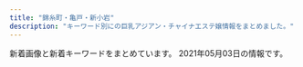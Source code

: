 ```yaml
---
title: "錦糸町・亀戸・新小岩"
description: "キーワード別にの巨乳アジアン・チャイナエステ嬢情報をまとめました。"
---
```


新着画像と新着キーワードをまとめています。
2021年05月03日の情報です。

<DmmAffiliateIns />
<KeywordTable
  shops={
    [
    {
        "img_links": [
            "http://www.sherry.relaxjp.info/files/001.jpg",
            "http://www.sherry.relaxjp.info/images/slider-img002.jpg",
            "http://www.sherry.relaxjp.info/images/s_news.png",
            "http://www.sherry.relaxjp.info/images/s_top_therapist.png",
            "http://www.sherry.relaxjp.info/images/s_message.png",
            "http://www.sherry.relaxjp.info/images/s_pickup.png",
            "http://www.sherry.relaxjp.info/files/005.jpg",
            "http://www.sherry.relaxjp.info/images/m2.jpg",
            "http://www.sherry.relaxjp.info/images/m3.jpg",
            "http://www.sherry.relaxjp.info/files/003.jpg",
            "http://www.sherry.relaxjp.info/files/002.jpg",
            "http://www.sherry.relaxjp.info/images/m4.jpg",
            "http://www.sherry.relaxjp.info/images/m1.jpg",
            "http://www.sherry.relaxjp.info/files/004.jpg",
            "http://www.sherry.relaxjp.info/images/slider-img001.jpg",
            "http://www.sherry.relaxjp.info/images/m6.jpg"
        ],
        "url": "http://www.sherry.relaxjp.info/",
        "name": "SHERRY",
        "keywords": {
            "87": 16,
            "C": 8,
            "D": 24,
            "G": 8,
            "86": 16,
            "88": 8
        },
        "station": "JR\u9326\u7cf8\u753a\u99c5\u5357\u53e3"
    },
    {
        "img_links": [
            "http://aria.tokyo-relaxtime.asia/img/cast/yaya-01.jpg",
            "http://aria.tokyo-relaxtime.asia/img/slick/st-1.jpg",
            "http://aria.tokyo-relaxtime.asia/img/slick/st-2.jpg",
            "http://aria.tokyo-relaxtime.asia/img/cast/miki-02.jpg",
            "http://aria.tokyo-relaxtime.asia/img/cast/yumi-01.jpg",
            "http://aria.tokyo-relaxtime.asia/img/cast/yaya-04.jpg",
            "http://aria.tokyo-relaxtime.asia/img/cast/coco-02.jpg",
            "http://aria.tokyo-relaxtime.asia/img/cast/nana-03.jpg",
            "http://aria.tokyo-relaxtime.asia/img/cast/coco-01.jpg",
            "http://aria.tokyo-relaxtime.asia/img/slick/st-4.jpg",
            "http://aria.tokyo-relaxtime.asia/img/cast/aki-03.jpg",
            "http://aria.tokyo-relaxtime.asia/img/cast/aki-04.jpg",
            "http://aria.tokyo-relaxtime.asia/img/cast/risa-01.jpg",
            "http://aria.tokyo-relaxtime.asia/img/cast/rina-02.jpg",
            "http://aria.tokyo-relaxtime.asia/img/cast/rina-04.jpg",
            "http://aria.tokyo-relaxtime.asia/img/cast/nana-04.jpg",
            "http://aria.tokyo-relaxtime.asia/img/cast/apple-01.jpg",
            "http://aria.tokyo-relaxtime.asia/img/cast/yumi-04.jpg",
            "http://aria.tokyo-relaxtime.asia/img/cast/yuri-04.jpg",
            "http://aria.tokyo-relaxtime.asia/img/cast/nana-02.jpg",
            "http://aria.tokyo-relaxtime.asia/img/cast/miki-03.jpg",
            "http://aria.tokyo-relaxtime.asia/img/cast/yaya-03.jpg",
            "http://aria.tokyo-relaxtime.asia/img/cast/yaya-02.jpg",
            "http://aria.tokyo-relaxtime.asia/img/cast/yuri-03.jpg",
            "http://aria.tokyo-relaxtime.asia/img/cast/nana-01.jpg",
            "http://aria.tokyo-relaxtime.asia/img/cast/risa-02.jpg",
            "http://aria.tokyo-relaxtime.asia/img/slick/st-3.jpg",
            "http://aria.tokyo-relaxtime.asia/img/cast/yuri-01.jpg",
            "http://aria.tokyo-relaxtime.asia/img/cast/yumi-03.jpg",
            "http://aria.tokyo-relaxtime.asia/img/cast/yumi-02.jpg",
            "http://aria.tokyo-relaxtime.asia/img/cast/miki-01.jpg",
            "http://aria.tokyo-relaxtime.asia/img/cast/aya-01.jpg",
            "http://aria.tokyo-relaxtime.asia/img/cast/aya-02.jpg",
            "http://aria.tokyo-relaxtime.asia/img/cast/aya-04.jpg",
            "http://aria.tokyo-relaxtime.asia/img/cast/miki-04.jpg",
            "http://aria.tokyo-relaxtime.asia/img/cast/risa-03.jpg",
            "http://aria.tokyo-relaxtime.asia/img/cast/coco-03.jpg",
            "http://aria.tokyo-relaxtime.asia/img/cast/aya-03.jpg",
            "http://aria.tokyo-relaxtime.asia/img/interior/lobby-1.jpg",
            "http://aria.tokyo-relaxtime.asia/img/cast/rina-03.jpg",
            "http://aria.tokyo-relaxtime.asia/img/slick/st-5.jpg",
            "http://aria.tokyo-relaxtime.asia/img/cast/apple-02.jpg",
            "http://aria.tokyo-relaxtime.asia/img/cast/aki-01.jpg",
            "http://aria.tokyo-relaxtime.asia/img/interior/corridor-1.jpg",
            "http://aria.tokyo-relaxtime.asia/img/cast/coco-04.jpg",
            "http://aria.tokyo-relaxtime.asia/img/cast/rina-01.jpg",
            "http://aria.tokyo-relaxtime.asia/img/cast/apple-03.jpg",
            "http://aria.tokyo-relaxtime.asia/img/cast/apple-04.jpg",
            "http://aria.tokyo-relaxtime.asia/img/cast/risa-04.jpg",
            "http://aria.tokyo-relaxtime.asia/img/cast/aki-02.jpg"
        ],
        "name": "Aria\uff5e\u30a2\u30ea\u30a2\uff5e",
        "url": "http://aria.tokyo-relaxtime.asia/",
        "keywords": {},
        "station": "JR\u5c0f\u5ca9\u99c5\u5317\u53e3"
    },
    {
        "station": "JR\u9326\u7cf8\u753a\u99c5\u5317\u53e3",
        "url": "http://kinshicho-es.xyz/",
        "keywords": {
            "C": 7
        },
        "img_links": [
            "http://kinshicho-es.xyz/images/top1.jpg",
            "http://kinshicho-es.xyz/images/g5.jpg",
            "http://kinshicho-es.xyz/images/r2.jpg",
            "http://kinshicho-es.xyz/images/g41.jpg",
            "http://kinshicho-es.xyz/images/g0.jpg",
            "http://kinshicho-es.xyz/images/r3.jpg",
            "http://kinshicho-es.xyz/images/g2.jpg",
            "http://kinshicho-es.xyz/images/top.jpg",
            "http://kinshicho-es.xyz/images/news-tit1.jpg",
            "http://kinshicho-es.xyz/images/left1_2_02.jpg",
            "http://kinshicho-es.xyz/images/kanban.jpg",
            "http://kinshicho-es.xyz/images/r1.jpg",
            "http://kinshicho-es.xyz/images/b2.jpg",
            "http://kinshicho-es.xyz/images/b1.jpg",
            "http://kinshicho-es.xyz/images/g3.jpg",
            "http://kinshicho-es.xyz/images/r4.jpg"
        ],
        "name": "\u30b9\u30c1\u30e5\u30ef\u306e\u30b9\u30de\u30a4\u30eb"
    },
    {
        "keywords": {},
        "name": "\u79cb",
        "url": "http://shizuku2009.com/",
        "station": "\u9752\u7825\u99c5A2\u51fa\u53e3",
        "img_links": [
            "http://shizuku2009.com/images/index_13.jpg",
            "http://shizuku2009.com/staff/1/1.jpg",
            "http://shizuku2009.com/images/index_02.jpg",
            "http://shizuku2009.com/images/index_04.jpg",
            "http://shizuku2009.com/images/staff_12.jpg",
            "http://shizuku2009.com/images/index_15.jpg",
            "http://shizuku2009.com/images/index_08.jpg",
            "http://shizuku2009.com/images/index_06.jpg",
            "http://shizuku2009.com/images/index_14.jpg",
            "http://shizuku2009.com/images/index_19.jpg",
            "http://shizuku2009.com/staff/5/1.jpg",
            "http://shizuku2009.com/images/service_13.jpg",
            "http://shizuku2009.com/images/index_20.jpg",
            "http://shizuku2009.com/staff/3/1.jpg",
            "http://shizuku2009.com/images/staff_15.jpg",
            "http://shizuku2009.com/images/index_05.jpg",
            "http://shizuku2009.com/images/index_09.jpg",
            "http://shizuku2009.com/staff/6/1.jpg",
            "http://shizuku2009.com/staff/2/1.jpg",
            "http://shizuku2009.com/images/index_10.jpg",
            "http://shizuku2009.com/images/index_07.jpg",
            "http://shizuku2009.com/staff/4/1.jpg",
            "http://shizuku2009.com/images/index_17.jpg"
        ]
    },
    {
        "station": "\u4eac\u6210\u7acb\u77f3\u99c5\u5317\u53e3",
        "keywords": {},
        "img_links": [
            "http://www.es-royal.click/images/sys1.png",
            "http://www.es-royal.click/images/b1.jpg",
            "http://www.es-royal.click/img/momo1.jpg",
            "http://www.es-royal.click/img/aya1.jpg",
            "http://www.es-royal.click/images/int2.png",
            "http://www.es-royal.click/images/6.jpg",
            "http://www.es-royal.click/images/main_footer.jpg",
            "http://www.es-royal.click/images/news.png",
            "http://www.es-royal.click/images/9.jpg",
            "http://www.es-royal.click/img/nana1.jpg",
            "http://www.es-royal.click/images/b2.jpg",
            "http://www.es-royal.click/images/head.jpg",
            "http://www.es-royal.click/img/momo2.jpg",
            "http://www.es-royal.click/images/5.jpg",
            "http://www.es-royal.click/images/8.jpg",
            "http://www.es-royal.click/images/1.jpg",
            "http://www.es-royal.click/images/b3.jpg",
            "http://www.es-royal.click/images/interior_t.jpg",
            "http://www.es-royal.click/images/mobile.jpg",
            "http://www.es-royal.click/images/staff_t.jpg",
            "http://www.es-royal.click/img/ego1.jpg",
            "http://www.es-royal.click/images/4.jpg",
            "http://www.es-royal.click/images/s1.png",
            "http://www.es-royal.click/img/miyuki1.jpg",
            "http://www.es-royal.click/images/main_top.jpg",
            "http://www.es-royal.click/images/ta.jpg",
            "http://www.es-royal.click/images/7.jpg",
            "http://www.es-royal.click/img/emi1.jpg",
            "http://www.es-royal.click/images/int1.png",
            "http://www.es-royal.click/img/mimi1.jpg"
        ],
        "name": "\u5e78\u305b",
        "url": "http://www.es-royal.click/"
    },
    {
        "station": "JR\u4e80\u6238\u99c5\u5317\u53e3",
        "img_links": [
            "http://cpienakada.com/upload/images/20210331_153515.png",
            "http://cpienakada.com/upload/202103/1617175265.jpg",
            "http://cpienakada.com/upload/202104/thumb/1617264609.jpg",
            "http://cpienakada.com/upload/images/20210402_094656.jpg",
            "http://cpienakada.com/upload/images/20210331_151639.jpg",
            "http://cpienakada.com/upload/202103/1617174691.jpg",
            "http://cpienakada.com/upload/202104/thumb_dis/1617264609.jpg",
            "http://cpienakada.com/upload/202103/1617175559.jpg",
            "http://cpienakada.com/upload/202104/thumb_dis/1617264919.jpg",
            "http://cpienakada.com/upload/202104/thumb/1617264919.jpg",
            "http://cpienakada.com/upload/202104/1617264919.jpg",
            "http://cpienakada.com/upload/202104/1617264788.jpg",
            "http://cpienakada.com/upload/images/20210331_153453.jpg",
            "http://cpienakada.com/upload/202104/thumb/1617264788.jpg",
            "http://cpienakada.com/upload/202104/thumb_dis/1617264407.jpg",
            "http://cpienakada.com/upload/202104/thumb_dis/1617264788.jpg",
            "http://cpienakada.com/upload/202104/thumb/1617264407.jpg",
            "http://cpienakada.com/upload/202103/1617174846.jpg",
            "http://cpienakada.com/upload/images/20210331_151305.jpg",
            "http://cpienakada.com/upload/202104/1617331988.jpg",
            "http://cpienakada.com/upload/202104/thumb_dis/1617331988.jpg",
            "http://cpienakada.com/upload/202104/thumb/1617331988.jpg",
            "http://cpienakada.com/upload/202104/1617264609.jpg",
            "http://cpienakada.com/upload/202104/1617264407.jpg"
        ],
        "name": "\u604b\u59eb",
        "url": "http://cpienakada.com/",
        "keywords": {
            "D": 4,
            "C": 1,
            "86": 1
        }
    },
    {
        "keywords": {
            "C": 6
        },
        "url": "http://www.kirara.este88.com/",
        "name": "\u304d\u3089\u3089",
        "img_links": [
            "http://www.kirara.este88.com/gals/sora1.jpg",
            "http://www.kirara.este88.com/gals/haru1.jpg",
            "http://www.kirara.este88.com/gals/miya1.jpg",
            "http://www.kirara.este88.com/images/sp-staff-list.png",
            "http://www.kirara.este88.com/images/info.png",
            "http://www.kirara.este88.com/gals/nana1.jpg",
            "http://www.kirara.este88.com/gals/yuyu1.jpg",
            "http://www.kirara.este88.com/images/m-tel.png",
            "http://www.kirara.este88.com/images/sp-line.png",
            "http://www.kirara.este88.com/images/m-foot.png"
        ],
        "station": "JR\u5c0f\u5ca9\u99c5\u5357\u53e3"
    },
    {
        "url": "http://www.o-miyabi.com/",
        "keywords": {
            "H": 2,
            "98": 2,
            "84": 2,
            "85": 4,
            "D": 4,
            "C": 12,
            "86": 2,
            "89": 6
        },
        "station": "JR\u65b0\u5c0f\u5ca9\u99c5\u5357\u53e3",
        "img_links": [
            "http://www.o-miyabi.com/images/upload/thumb/1a8371be7358f1df.jpg",
            "http://www.o-miyabi.com/images/index_06.jpg",
            "http://www.o-miyabi.com/images/rec.jpg",
            "http://www.o-miyabi.com/images/info_02.jpg",
            "http://www.o-miyabi.com/images/index_18.jpg",
            "http://www.o-miyabi.com/images/upload/thumb/e12bb065f2380463.jpg",
            "http://www.o-miyabi.com/s/image/nav_top.png",
            "http://www.o-miyabi.com/images/upload/thumb/04d21d82d11bc049.jpg",
            "http://www.o-miyabi.com/images/upload/thumb/301c9a35b11a384f.jpg",
            "http://www.o-miyabi.com/images/upload/thumb/51d074f8f9cdb905.jpg",
            "http://www.o-miyabi.com/s/image/nav_sys.png",
            "http://www.o-miyabi.com/s/images/service_07.png",
            "http://www.o-miyabi.com/images/upload/thumb/3074da3acdacd1a3.jpg",
            "http://www.o-miyabi.com/s/image/nav_cast.png",
            "http://www.o-miyabi.com/s/image/nav_manga.png",
            "http://www.o-miyabi.com/s/image/nav_topics.png",
            "http://www.o-miyabi.com/s/uploads/06.jpg",
            "http://www.o-miyabi.com/s/images/slider/next.png",
            "http://www.o-miyabi.com/images/rec_09.jpg",
            "http://www.o-miyabi.com/images/info_09.jpg",
            "http://www.o-miyabi.com/images/index_13.jpg",
            "http://www.o-miyabi.com/s/uploads/08.jpg",
            "http://www.o-miyabi.com/images/index_01.jpg",
            "http://www.o-miyabi.com/s/images/okubokomachi.jpg",
            "http://www.o-miyabi.com/s/images/tel.png",
            "http://www.o-miyabi.com/s/uploads/02.jpg",
            "http://www.o-miyabi.com/s/images/t1.jpg",
            "http://www.o-miyabi.com/s/uploads/04.jpg",
            "http://www.o-miyabi.com/s/images/slider/3.jpg",
            "http://www.o-miyabi.com/images/upload/thumb/6fceb6aef71115ac.jpg",
            "http://www.o-miyabi.com/images/index_09.jpg",
            "http://www.o-miyabi.com/s/images/pc.png",
            "http://www.o-miyabi.com/s/image/nav_hotel.png",
            "http://www.o-miyabi.com/images/index_02.jpg",
            "http://www.o-miyabi.com/images/info.jpg",
            "http://www.o-miyabi.com/images/upload/thumb/0981f77ac0a1e07f.jpg",
            "http://www.o-miyabi.com/images/index_04.jpg",
            "http://www.o-miyabi.com/images/index_05.jpg",
            "http://www.o-miyabi.com/s/images/iphone.png",
            "http://www.o-miyabi.com/images/upload/thumb/928147996b3538a2.jpg",
            "http://www.o-miyabi.com/images/staff_09.jpg",
            "http://www.o-miyabi.com/s/uploads/07.jpg",
            "http://www.o-miyabi.com/images/upload/thumb/6d7987cae648e809.jpg",
            "http://www.o-miyabi.com/images/index_10.jpg",
            "http://www.o-miyabi.com/images/index_19.jpg",
            "http://www.o-miyabi.com/images/upload/thumb/7713de024ddc43e7.jpg",
            "http://www.o-miyabi.com/images/movie_09.jpg",
            "http://www.o-miyabi.com/s/uploads/03.jpg",
            "http://www.o-miyabi.com/s/uploads/01.jpg",
            "http://www.o-miyabi.com/images/upload/thumb/57af63e7ff71466b.jpg",
            "http://www.o-miyabi.com/s/images/slider/prev.png",
            "http://www.o-miyabi.com/s/images/service_03.png",
            "http://www.o-miyabi.com/images/index_03.jpg",
            "http://www.o-miyabi.com/s/images/slider/1.jpg",
            "http://www.o-miyabi.com/s/images/slider/2.jpg",
            "http://www.o-miyabi.com/images/upload/thumb/db15ea2226867103.jpg",
            "http://www.o-miyabi.com/s/images/t2.jpg",
            "http://www.o-miyabi.com/girl/01.jpg",
            "http://www.o-miyabi.com/images/index_16.jpg",
            "http://www.o-miyabi.com/images/upload/thumb/ee1f5473198d928e.jpg",
            "http://www.o-miyabi.com/images/upload/thumb/72ffa1fb925d394b.jpg",
            "http://www.o-miyabi.com/images/upload/thumb/0dc07af1006255fa.jpg",
            "http://www.o-miyabi.com/s/images/service_01.png",
            "http://www.o-miyabi.com/s/images/t3.jpg",
            "http://www.o-miyabi.com/images/index_14.jpg",
            "http://www.o-miyabi.com/s/images/top_2.jpg",
            "http://www.o-miyabi.com/images/index_07.jpg"
        ],
        "name": "\u96c5\u82b3"
    },
    {
        "img_links": [
            "http://harunohana.jpest.net/uploads//sites/38/2021/02/c6.jpg",
            "http://harunohana.jpest.net/uploads//sites/38/2021/03/1.jpg",
            "http://harunohana.jpest.net/uploads//sites/38/2021/03/g3.jpg",
            "http://harunohana.jpest.net/uploads//sites/38/2021/02/info-tit.png",
            "http://harunohana.jpest.net/uploads//sites/38/2021/02/tel_info.png",
            "http://harunohana.jpest.net/uploads//sites/38/2021/02/ditiao-1.png",
            "http://harunohana.jpest.net/uploads//sites/38/2021/03/g5.jpg",
            "http://harunohana.jpest.net/uploads//sites/38/2021/02/news-tit.png",
            "http://harunohana.jpest.net/uploads//sites/38/2021/02/mobile.jpg",
            "http://harunohana.jpest.net/uploads//sites/38/2021/03/g2.jpg",
            "http://harunohana.jpest.net/uploads//sites/38/2021/04/g5.jpg",
            "http://harunohana.jpest.net/uploads//sites/38/elementor/thumbs/g5-p5qga8zeagwf7efovdavelljg7lsn1y4eanjgcq0uo.jpg",
            "http://harunohana.jpest.net/uploads//sites/38/elementor/thumbs/c1-p3a4bw5e1kwi5v056or06ljv5c0e005xwohq00tseg.jpg",
            "http://harunohana.jpest.net/uploads//sites/38/2021/02/tel_top.png",
            "http://harunohana.jpest.net/uploads//sites/38/2021/02/staff-tit.png",
            "http://harunohana.jpest.net/uploads//sites/38/2021/02/xian.jpg",
            "http://harunohana.jpest.net/uploads//sites/38/2021/02/pick-tit.png",
            "http://harunohana.jpest.net/uploads//sites/38/2021/02/top-3.png",
            "http://harunohana.jpest.net/uploads//sites/38/elementor/thumbs/c5-p3a4c3o3k96sqqp7ys00qjnjwezbpkzslpplu8in0o.jpg",
            "http://harunohana.jpest.net/uploads//sites/38/elementor/thumbs/c2-p3a4by12f8z2t2xevpk9bl2sc3r4fedekxsoykr020.jpg",
            "http://harunohana.jpest.net/uploads//sites/38/2021/02/tel_pickup.png",
            "http://harunohana.jpest.net/uploads//sites/38/elementor/thumbs/g4-p3mbec1gp2hjuwwbjw36y43rzgwycta8xnrv7ujz68.jpg",
            "http://harunohana.jpest.net/uploads//sites/38/2021/02/c1.jpg",
            "http://harunohana.jpest.net/uploads//sites/38/elementor/thumbs/g2-p3mbcgd30zwwmzmmj2u1yl6l7q6iyltkocswnxcbm8.jpg",
            "http://harunohana.jpest.net/uploads//sites/38/2021/02/c2.jpg",
            "http://harunohana.jpest.net/uploads//sites/38/elementor/thumbs/g3-p3mbdh0sfjb37s5dl0oi5txkdr5uasv3te8udptyvk.jpg",
            "http://harunohana.jpest.net/uploads//sites/38/elementor/thumbs/c3-p3a4c1sf6l483iry9r6rlk4mpn8la6sbxgemvolfd4.jpg",
            "http://harunohana.jpest.net/uploads//sites/38/2021/02/mobile-tit.png",
            "http://harunohana.jpest.net/uploads//sites/38/2021/02/tel_staff.png",
            "http://harunohana.jpest.net/uploads//sites/38/2021/03/g1.jpg",
            "http://harunohana.jpest.net/uploads//sites/38/2021/02/c3.jpg",
            "http://harunohana.jpest.net/uploads//sites/38/2021/02/c4.jpg",
            "http://harunohana.jpest.net/uploads//sites/38/2021/02/c5.jpg",
            "http://harunohana.jpest.net/uploads//sites/38/elementor/thumbs/g1-p3mbbo5xbyuayorl3qn8vsare61ijopmkh8c9mi4sw.jpg"
        ],
        "keywords": {
            "C": 12
        },
        "station": "JR\u9326\u7cf8\u753a\u5357\u53e3",
        "url": "http://harunohana.jpest.net/",
        "name": "\u6625\u306e\u82b1"
    },
    {
        "keywords": {},
        "name": "Forever \uff5e\u30d5\u30a9\u30fc\u30a8\u30d0\u30fc\uff5e",
        "station": "JR\u9326\u7cf8\u753a\u99c5",
        "img_links": [
            "http://kinshichoesute.xyz/staff/kaori/01.png",
            "http://kinshichoesute.xyz/img/nav-006.png",
            "http://kinshichoesute.xyz/img/stt.jpg",
            "http://kinshichoesute.xyz/img/tel.png",
            "http://kinshichoesute.xyz/staff/aya/01.png",
            "http://kinshichoesute.xyz/img/no.png",
            "http://kinshichoesute.xyz/staff/hitomi/01.png",
            "http://kinshichoesute.xyz/staff/hitomi/02.png",
            "http://kinshichoesute.xyz/img/nav-004.png",
            "http://kinshichoesute.xyz/staff/mimi/01.png",
            "http://kinshichoesute.xyz/img/nav-002.png",
            "http://kinshichoesute.xyz/staff/nana/01.png",
            "http://kinshichoesute.xyz/img/nav-003.png",
            "http://kinshichoesute.xyz/staff/ai/01.png",
            "http://kinshichoesute.xyz/img/nav-001.png",
            "http://kinshichoesute.xyz/img/nav-005.png",
            "http://kinshichoesute.xyz/img/stb.jpg"
        ],
        "url": "http://kinshichoesute.xyz/"
    },
    {
        "station": "JR\u4e80\u6238\u99c5\u6771\u53e3",
        "keywords": {},
        "name": "\u5343\u693f",
        "url": "http://sentsubaki.asia/",
        "img_links": [
            "http://sentsubaki.asia/img/head_time.png",
            "http://sentsubaki.asia/img/btn_cast.png",
            "http://sentsubaki.asia/img/btn_top.png",
            "http://sentsubaki.asia/img/cast/momo-01.jpg",
            "http://sentsubaki.asia/img/head_tel.png",
            "http://sentsubaki.asia/img/cast/miki-02.jpg",
            "http://sentsubaki.asia/img/btn_interior.png",
            "http://sentsubaki.asia/img/cast/miki-01.jpg",
            "http://sentsubaki.asia/img/cast/nina-04.jpg",
            "http://sentsubaki.asia/img/cast/miki-04.jpg",
            "http://sentsubaki.asia/img/cast/miki-03.jpg",
            "http://sentsubaki.asia/img/interior/lobby-2.jpg",
            "http://sentsubaki.asia/img/cast/yuyu-04.jpg",
            "http://sentsubaki.asia/img/cast/nina-03.jpg",
            "http://sentsubaki.asia/img/cast/you-02.jpg",
            "http://sentsubaki.asia/img/cast/aya-04.jpg",
            "http://sentsubaki.asia/img/interior/lobby-1.jpg",
            "http://sentsubaki.asia/img/cast/yuyu-02.jpg",
            "http://sentsubaki.asia/img/cast/yumi-03.jpg",
            "http://sentsubaki.asia/img/cast/you-04.jpg",
            "http://sentsubaki.asia/img/cast/you-01.jpg",
            "http://sentsubaki.asia/img/btn_twitter.png",
            "http://sentsubaki.asia/img/cast/aya-03.jpg",
            "http://sentsubaki.asia/img/cast/yumi-04.jpg",
            "http://sentsubaki.asia/img/cast/momo-02.jpg",
            "http://sentsubaki.asia/img/cast/you-03.jpg",
            "http://sentsubaki.asia/img/cast/yuyu-01.jpg",
            "http://sentsubaki.asia/img/cast/aya-01.jpg",
            "http://sentsubaki.asia/img/cast/momo-04.jpg",
            "http://sentsubaki.asia/img/cast/yumi-02.jpg",
            "http://sentsubaki.asia/img/coupon_special.png",
            "http://sentsubaki.asia/img/cast/momo-03.jpg"
        ]
    },
    {
        "station": "JR\u5c0f\u5ca9\u99c5\u5317\u53e3",
        "name": "\u3086\u304d",
        "keywords": {
            "D": 17,
            "89": 2,
            "86": 14,
            "88": 1
        },
        "img_links": [
            "http://www.sh-yuki.work/images/nbj2.jpg",
            "http://www.sh-yuki.work/uploads/200127/1-20012G02404310.jpg",
            "http://www.sh-yuki.work/uploads/201215/1-201215145200113.jpg",
            "http://www.sh-yuki.work/images/s_staff.jpg",
            "http://www.sh-yuki.work/images/s_news.jpg",
            "http://www.sh-yuki.work/uploads/191021/1-19102116361I39.jpg",
            "http://www.sh-yuki.work/uploads/200618/1-20061Q6342Y06.jpg",
            "http://www.sh-yuki.work/images/lanmu4.jpg",
            "http://www.sh-yuki.work/uploads/191202/1-191202154021200.jpg",
            "http://www.sh-yuki.work/uploads/200713/1-200G3110344421.jpg",
            "http://www.sh-yuki.work/uploads/201215/1-201215145153M4.jpg",
            "http://www.sh-yuki.work/uploads/201214/1-20121416231WV.jpg",
            "http://www.sh-yuki.work/images/end.png",
            "http://www.sh-yuki.work/uploads/191221/1-191221111A3123.jpg",
            "http://www.sh-yuki.work/uploads/200713/1-200G3125135C2.jpg",
            "http://www.sh-yuki.work/images/lanmu2.jpg",
            "http://www.sh-yuki.work/uploads/191028/1-19102Q03S5a4.jpg",
            "http://www.sh-yuki.work/uploads/191006/1-191006105P61Z.jpg",
            "http://www.sh-yuki.work/uploads/200620/1-20062015425B54.jpg",
            "http://www.sh-yuki.work/images/lanmu5.jpg",
            "http://www.sh-yuki.work/images/room4.jpg",
            "http://www.sh-yuki.work/images/1.jpg",
            "http://www.sh-yuki.work/images/top.png",
            "http://www.sh-yuki.work/uploads/200620/1-200620154311K4.jpg",
            "http://www.sh-yuki.work/uploads/210216/1-210216154459443.jpg",
            "http://www.sh-yuki.work/uploads/190105/1-1Z105143R9539.jpg",
            "http://www.sh-yuki.work/images/lanmu3.jpg",
            "http://www.sh-yuki.work/uploads/191227/1-19122F94110460.jpg",
            "http://www.sh-yuki.work/uploads/191104/1-1911041I124915.jpg",
            "http://www.sh-yuki.work/uploads/190110/1-1Z110093529363.png",
            "http://www.sh-yuki.work/images/room1.jpg",
            "http://www.sh-yuki.work/uploads/200218/1-20021Q359301Q.jpg",
            "http://www.sh-yuki.work/uploads/190105/1-1Z1051440193X.jpg",
            "http://www.sh-yuki.work/uploads/190105/1-1Z105143921224.jpg",
            "http://www.sh-yuki.work/uploads/200110/1-20011013245Y49.jpg",
            "http://www.sh-yuki.work/uploads/190105/1-1Z105143940E6.jpg",
            "http://www.sh-yuki.work/uploads/191006/1-191006105IM24.jpg",
            "http://www.sh-yuki.work/images/mobile.jpg",
            "http://www.sh-yuki.work/uploads/200218/1-20021Q3591A57.jpg",
            "http://www.sh-yuki.work/uploads/191227/1-19122F93911958.jpg",
            "http://www.sh-yuki.work/uploads/210216/1-210216154445506.jpg",
            "http://www.sh-yuki.work/images/room3.jpg",
            "http://www.sh-yuki.work/uploads/201214/1-201214162100347.jpg",
            "http://www.sh-yuki.work/uploads/200618/1-20061Q633094V.jpg",
            "http://www.sh-yuki.work/images/room2.jpg"
        ],
        "url": "http://www.sh-yuki.work/"
    },
    {
        "station": "\u68ee\u4e0b\u99c5A4\u53e3",
        "url": "http://ipidiw.com/relaxnomori/",
        "keywords": {
            "93": 1,
            "86": 1,
            "90": 2
        },
        "name": "\u30ea\u30e9\u30c3\u30af\u30b9\u306e\u68ee",
        "img_links": [
            "http://ipidiw.com/relaxnomori/images/tp.png",
            "http://ipidiw.com/relaxnomori/user_data/00000020.jpg",
            "http://ipidiw.com/relaxnomori/images/interior.png",
            "http://ipidiw.com/relaxnomori/user_data/00000018.jpg",
            "http://ipidiw.com/relaxnomori/images/interior_t.jpg",
            "http://ipidiw.com/relaxnomori/images/news.jpg",
            "http://ipidiw.com/relaxnomori/images/tt.jpg",
            "http://ipidiw.com/relaxnomori/images/mobile.jpg",
            "http://ipidiw.com/relaxnomori/images/staff_t.jpg",
            "http://ipidiw.com/relaxnomori/images/rem.jpg",
            "http://ipidiw.com/relaxnomori/user_data/00000017.jpg",
            "http://ipidiw.com/relaxnomori/user_data/00000019.jpg"
        ]
    },
    {
        "img_links": [
            "http://miyabi-aroma.xyz/images/index-rose_09.png",
            "http://miyabi-aroma.xyz/images/11.png",
            "http://miyabi-aroma.xyz/images/index-rose_13.png",
            "http://miyabi-aroma.xyz/images/nav/nav-info.jpg",
            "http://miyabi-aroma.xyz/images/shishu/se2.jpg",
            "http://miyabi-aroma.xyz/images/nav/nav-sys.jpg",
            "http://miyabi-aroma.xyz/images/3/1.jpg",
            "http://miyabi-aroma.xyz/images/index-rose_04.png",
            "http://miyabi-aroma.xyz/images/staff/3/rina.jpg",
            "http://miyabi-aroma.xyz/images/staff/3/kiki2.jpg",
            "http://miyabi-aroma.xyz/images/staff/3/miya.jpg",
            "http://miyabi-aroma.xyz/images/staff/3/yami.jpg",
            "http://miyabi-aroma.xyz/images/staff/3/ami.jpg",
            "http://miyabi-aroma.xyz/images/staff/3/yaya1.jpg",
            "http://miyabi-aroma.xyz/images/staff/3/kiki.jpg",
            "http://miyabi-aroma.xyz/images/1801706901.jpg",
            "http://miyabi-aroma.xyz/images/3/2.jpg",
            "http://miyabi-aroma.xyz/images/nav/nav-staff.jpg",
            "http://miyabi-aroma.xyz/images/nav/nav-job.jpg",
            "http://miyabi-aroma.xyz/images/shishu/se1.jpg",
            "http://miyabi-aroma.xyz/images/staff/3/miya2.jpg",
            "http://miyabi-aroma.xyz/images/staff/3/yaya2.jpg",
            "http://miyabi-aroma.xyz/images/index-rose_07.png",
            "http://miyabi-aroma.xyz/images/index-rose_02.png",
            "http://miyabi-aroma.xyz/images/staff/3/ami2.jpg",
            "http://miyabi-aroma.xyz/images/staff/3/rina2.jpg"
        ],
        "keywords": {
            "C": 7
        },
        "name": "\u685c",
        "url": "http://miyabi-aroma.xyz/",
        "station": "JR\u4e80\u6238\u99c5\u6771\u53e3"
    },
    {
        "img_links": [
            "http://hani-est.xyz/images/g6.jpg",
            "http://hani-est.xyz/images/a1.jpg",
            "http://hani-est.xyz/images/g4.jpg",
            "http://hani-est.xyz/images/g2.jpg",
            "http://hani-est.xyz/images/banna.jpg",
            "http://hani-est.xyz/images/banna2.jpg",
            "http://hani-est.xyz/images/new1.jpg",
            "http://hani-est.xyz/images/zi-service.png",
            "http://hani-est.xyz/images/top.jpg",
            "http://hani-est.xyz/images/zi-newface.png",
            "http://hani-est.xyz/images/g5.jpg",
            "http://hani-est.xyz/images/zi-pri.png",
            "http://hani-est.xyz/images/g1.jpg",
            "http://hani-est.xyz/images/zi-staff.png",
            "http://hani-est.xyz/images/aoyi.jpg",
            "http://hani-est.xyz/images/banna1.jpg",
            "http://hani-est.xyz/images/zi-ao.png",
            "http://hani-est.xyz/images/g8.jpg"
        ],
        "name": "\u871c\u82b1",
        "url": "http://hani-est.xyz/",
        "keywords": {
            "90": 26,
            "82": 13,
            "83": 13,
            "94": 13,
            "\u4e73": 13,
            "\u5de8\u4e73": 13,
            "C": 41,
            "E": 13
        },
        "station": "\u897f\u5927\u5cf6\u99c5A1\u51fa\u53e3"
    },
    {
        "img_links": [
            "http://el-grande.asia/img/cast/aki-04.jpg",
            "http://el-grande.asia/img/cast/rey-02.jpg",
            "http://el-grande.asia/img/cast/belu-04.jpg",
            "http://el-grande.asia/img/cast/belu-01.jpg",
            "http://el-grande.asia/img/cast/ringo-01.jpg",
            "http://el-grande.asia/img/cast/mai-01.jpg",
            "http://el-grande.asia/img/cast/belu-02.jpg",
            "http://el-grande.asia/img/cast/ringo-03.jpg",
            "http://el-grande.asia/img/cast/lucy-02.jpg",
            "http://el-grande.asia/img/btn_twitter.png",
            "http://el-grande.asia/img/cast/sara-05.jpg",
            "http://el-grande.asia/img/cast/rey-01.jpg",
            "http://el-grande.asia/img/cast/mai-03.jpg",
            "http://el-grande.asia/img/btn_interior.png",
            "http://el-grande.asia/img/cast/lucy-03.jpg",
            "http://el-grande.asia/img/interior/corridor-1.jpg",
            "http://el-grande.asia/img/cast/hana-03.jpg",
            "http://el-grande.asia/img/cast/misa-01.jpg",
            "http://el-grande.asia/img/cast/hana-02.jpg",
            "http://el-grande.asia/img/cast/sara-06.jpg",
            "http://el-grande.asia/img/cast/haru-03.jpg",
            "http://el-grande.asia/img/cast/baby-03.jpg",
            "http://el-grande.asia/img/cast/belu-03.jpg",
            "http://el-grande.asia/img/cast/mei-01.jpg",
            "http://el-grande.asia/img/cast/mei-04.jpg",
            "http://el-grande.asia/img/cast/sara-08.jpg",
            "http://el-grande.asia/img/cast/baby-02.jpg",
            "http://el-grande.asia/img/cast/baby-04.jpg",
            "http://el-grande.asia/img/cast/hana-01.jpg",
            "http://el-grande.asia/img/cast/aki-01.jpg",
            "http://el-grande.asia/img/btn_cast.png",
            "http://el-grande.asia/img/cast/hana-04.jpg",
            "http://el-grande.asia/img/cast/baby-01.jpg",
            "http://el-grande.asia/img/cast/rey-04.jpg",
            "http://el-grande.asia/img/btn_top.png",
            "http://el-grande.asia/img/cast/aki-03.jpg",
            "http://el-grande.asia/img/cast/mai-04.jpg",
            "http://el-grande.asia/img/interior/shower-4.jpg",
            "http://el-grande.asia/img/dagger.png",
            "http://el-grande.asia/img/cast/ringo-04.jpg",
            "http://el-grande.asia/img/cast/mei-02.jpg",
            "http://el-grande.asia/img/interior/lobby-1.jpg",
            "http://el-grande.asia/img/cast/ringo-02.jpg",
            "http://el-grande.asia/img/cast/haru-04.jpg",
            "http://el-grande.asia/img/cast/mei-03.jpg",
            "http://el-grande.asia/img/cast/aki-02.jpg",
            "http://el-grande.asia/img/cast/haru-01.jpg",
            "http://el-grande.asia/img/cast/lucy-01.jpg",
            "http://el-grande.asia/img/cast/haru-02.jpg",
            "http://el-grande.asia/img/cast/lucy-04.jpg",
            "http://el-grande.asia/img/cast/misa-04.jpg"
        ],
        "station": "JR\u65b0\u5c0f\u5ca9\u99c5\u5357\u53e3",
        "url": "http://el-grande.asia/",
        "name": "\u30a8\u30eb\u30b0\u30e9\u30f3\u30c7-elgrande-",
        "keywords": {}
    },
    {
        "station": "JR\u9326\u7cf8\u753a\u99c5\u5357\u53e3",
        "name": "Lucky\uff5e\u30e9\u30c3\u30ad\u30fc\uff5e",
        "img_links": [
            "http://www.es-raku.link/images/line.png",
            "http://www.es-raku.link/staff/ayaka.jpg",
            "http://www.es-raku.link/images/6.jpg",
            "http://www.es-raku.link/images/tel.jpg",
            "http://www.es-raku.link/images/9.jpg",
            "http://www.es-raku.link/images/menu/top.png",
            "http://www.es-raku.link/images/rtel.jpg",
            "http://www.es-raku.link/images/int2.png",
            "http://www.es-raku.link/images/3.jpg",
            "http://www.es-raku.link/images/staff_t.png",
            "http://www.es-raku.link/images/8.jpg",
            "http://www.es-raku.link/images/list.jpg",
            "http://www.es-raku.link/images/sys1.jpg",
            "http://www.es-raku.link/staff/ruru.jpg",
            "http://www.es-raku.link/staff/lucky.jpg",
            "http://www.es-raku.link/images/int1.png",
            "http://www.es-raku.link/images/menu/interior.png",
            "http://www.es-raku.link/images/head.png",
            "http://www.es-raku.link/images/mobile.jpg",
            "http://www.es-raku.link/img/mai1.jpg",
            "http://www.es-raku.link/images/interior_t.png",
            "http://www.es-raku.link/images/news.jpg",
            "http://www.es-raku.link/images/1.jpg",
            "http://www.es-raku.link/img/kaori1.jpg",
            "http://www.es-raku.link/img/lucky1.jpg",
            "http://www.es-raku.link/staff/yuki.jpg",
            "http://www.es-raku.link/images/r1.jpg",
            "http://www.es-raku.link/img/ruru1.jpg",
            "http://www.es-raku.link/staff/kaori.jpg",
            "http://www.es-raku.link/staff/mai.jpg",
            "http://www.es-raku.link/staff/riri.jpg",
            "http://www.es-raku.link/images/r2.jpg",
            "http://www.es-raku.link/img/ayaka1.jpg",
            "http://www.es-raku.link/img/riri1.jpg",
            "http://www.es-raku.link/images/2.jpg",
            "http://www.es-raku.link/images/7.jpg",
            "http://www.es-raku.link/images/menu/staff.png",
            "http://www.es-raku.link/img/yuki1.jpg"
        ],
        "url": "http://www.es-raku.link/",
        "keywords": {}
    },
    {
        "name": "\u842c\u751f\u697c",
        "url": "https://kameido-massage.com/",
        "img_links": [
            "https://kameido-massage.com/images/main-sp.jpg",
            "https://kameido-massage.com/button/blog.png",
            "https://kameido-massage.com/images/top1.jpg",
            "https://kameido-massage.com/images/header3.png",
            "https://kameido-massage.com/room/room-l4.jpg",
            "https://kameido-massage.com/icon/facebook.png",
            "https://kameido-massage.com/icon/line.png",
            "https://kameido-massage.com/2021/03/23/aki-s1.jpg",
            "https://scdn.line-apps.com/n/line_add_friends/btn/ja.png",
            "https://kameido-massage.com/button/home.png",
            "https://kameido-massage.com/images/clear.png",
            "https://kameido-massage.com/images/main-small.jpg",
            "https://kameido-massage.com/staff/yuna-l1.jpg",
            "https://kameido-massage.com/2019/10/29/yuri-s1.jpg",
            "https://kameido-massage.com/room/room-l6.jpg",
            "https://kameido-massage.com/2021/04/28/yuna-s1.jpg",
            "https://kameido-massage.com/room/room-l3.jpg",
            "https://kameido-massage.com/staff/aki-s1.jpg",
            "https://kameido-massage.com/2020/07/17/mika-s1.jpg",
            "https://kameido-massage.com/images/main-top.jpg",
            "https://kameido-massage.com/staff/mimi-s1.jpg",
            "https://kameido-massage.com/2019/11/10/erika-s1.jpg",
            "https://kameido-massage.com/images/footer-r.png",
            "https://kameido-massage.com/menu/staff.png",
            "https://kameido-massage.com/room/room-l1.jpg",
            "https://kameido-massage.com/room/room-l2.jpg",
            "https://kameido-massage.com/staff/nana-l1.jpg",
            "https://kameido-massage.com/icon/twitter.png",
            "https://kameido-massage.com/icon/yelp.png",
            "https://kameido-massage.com/staff/aki-l1.jpg",
            "https://kameido-massage.com/button/staff.png",
            "https://kameido-massage.com/room/room-l5.jpg",
            "https://kameido-massage.com/staff/yuna-s1.jpg",
            "https://kameido-massage.com/2020/03/28/nana-s1.jpg",
            "https://kameido-massage.com/images/footer-l.png",
            "https://kameido-massage.com/staff/yuki-s1.jpg",
            "https://kameido-massage.com/2020/05/15/kazumi-s1.jpg",
            "https://kameido-massage.com/staff/yuki-l1.jpg",
            "https://kameido-massage.com/menu/blog.png",
            "https://kameido-massage.com/2019/11/02/yuka-s1.jpg",
            "https://kameido-massage.com/menu/home.png",
            "https://kameido-massage.com/staff/nana-s1.jpg",
            "https://kameido-massage.com/menu/info.png",
            "https://kameido-massage.com/images/flower.png",
            "https://kameido-massage.com/link/mens-esthe.png",
            "https://kameido-massage.com/images/qrcode.png",
            "https://kameido-massage.com/images/top3.jpg",
            "https://kameido-massage.com/2019/12/25/mika-s1.jpg",
            "https://kameido-massage.com/images/top2.jpg"
        ],
        "keywords": {},
        "station": "JR\u4e80\u6238\u99c5\u5317\u53e3"
    },
    {
        "name": "Cherry",
        "img_links": [
            "http://dccompanyqoo10.cafe24.com/tiffany/images/common/header.png",
            "http://dccompanyqoo10.cafe24.com/tiffany/images/top/store_bg.png",
            "http://dccompanyqoo10.cafe24.com/tiffany/images/store/store.png"
        ],
        "keywords": {},
        "url": "http://cherry-esthe.com/",
        "station": "JR\u9326\u7cf8\u753a\u99c5\u5357\u53e3"
    },
    {
        "name": "Piano",
        "keywords": {},
        "img_links": [
            "https://piano.sweet-relaxation.com/img/slick/sl-7.jpg",
            "https://piano.sweet-relaxation.com/img/cast/ebi-04.jpg",
            "https://piano.sweet-relaxation.com/img/slick/sl-1.jpg",
            "https://piano.sweet-relaxation.com/img/cast/ai-03.jpg",
            "https://piano.sweet-relaxation.com/img/cast/ai-02.jpg",
            "https://piano.sweet-relaxation.com/img/cast/ai-01.jpg",
            "https://piano.sweet-relaxation.com/img/cast/miya-03.jpg",
            "https://piano.sweet-relaxation.com/img/interior/int-02.jpg",
            "https://piano.sweet-relaxation.com/img/cast/coco-04.jpg",
            "https://piano.sweet-relaxation.com/img/cast/nana-02.jpg",
            "https://piano.sweet-relaxation.com/img/cast/aini-03.jpg",
            "https://piano.sweet-relaxation.com/img/cast/aki-03.jpg",
            "https://piano.sweet-relaxation.com/img/cast/coco-03.jpg",
            "https://piano.sweet-relaxation.com/img/cast/miky-01.jpg",
            "https://piano.sweet-relaxation.com/img/cast/nico-02.jpg",
            "https://piano.sweet-relaxation.com/img/cast/luna-03.jpg",
            "https://piano.sweet-relaxation.com/img/slick/sl-2.jpg",
            "https://piano.sweet-relaxation.com/img/cast/lili-01.jpg",
            "https://piano.sweet-relaxation.com/img/cast/aye-01.jpg",
            "https://piano.sweet-relaxation.com/img/cast/miky-02.jpg",
            "https://piano.sweet-relaxation.com/img/cast/nana-04.jpg",
            "https://piano.sweet-relaxation.com/img/cast/aini-04.jpg",
            "https://piano.sweet-relaxation.com/img/cast/nana-01.jpg",
            "https://piano.sweet-relaxation.com/img/cast/luna-02.jpg",
            "https://piano.sweet-relaxation.com/img/cast/miky-04.jpg",
            "https://piano.sweet-relaxation.com/img/cast/miya-04.jpg",
            "https://piano.sweet-relaxation.com/img/interior/int-01.jpg",
            "https://piano.sweet-relaxation.com/img/cast/ai-04.jpg",
            "https://piano.sweet-relaxation.com/img/cast/miya-02.jpg",
            "https://piano.sweet-relaxation.com/img/cast/coco-02.jpg",
            "https://piano.sweet-relaxation.com/img/cast/luna-01.jpg",
            "https://piano.sweet-relaxation.com/img/interior/int-03.jpg",
            "https://piano.sweet-relaxation.com/img/cast/nico-04.jpg",
            "https://piano.sweet-relaxation.com/img/cast/coco-01.jpg",
            "https://piano.sweet-relaxation.com/img/cast/aye-04.jpg",
            "https://piano.sweet-relaxation.com/img/cast/miky-03.jpg",
            "https://piano.sweet-relaxation.com/img/cast/lili-03.jpg",
            "https://piano.sweet-relaxation.com/img/cast/aki-02.jpg",
            "https://piano.sweet-relaxation.com/img/cast/aki-01.jpg",
            "https://piano.sweet-relaxation.com/img/slick/sl-6.jpg",
            "https://piano.sweet-relaxation.com/img/cast/nana-03.jpg",
            "https://piano.sweet-relaxation.com/img/cast/aki-04.jpg",
            "https://piano.sweet-relaxation.com/img/cast/aini-01.jpg",
            "https://piano.sweet-relaxation.com/img/cast/lili-04.jpg",
            "https://piano.sweet-relaxation.com/img/cast/luna-04.jpg",
            "https://piano.sweet-relaxation.com/img/cast/aye-03.jpg",
            "https://piano.sweet-relaxation.com/img/interior/int-04.jpg",
            "https://piano.sweet-relaxation.com/img/cast/miya-01.jpg",
            "https://piano.sweet-relaxation.com/img/cast/nico-03.jpg",
            "https://piano.sweet-relaxation.com/img/slick/sl-5.jpg",
            "https://piano.sweet-relaxation.com/img/slick/sl-4.jpg",
            "https://piano.sweet-relaxation.com/img/cast/nico-01.jpg",
            "https://piano.sweet-relaxation.com/img/cast/aye-02.jpg",
            "https://piano.sweet-relaxation.com/img/cast/lili-02.jpg",
            "https://piano.sweet-relaxation.com/img/cast/ebi-02.jpg",
            "https://piano.sweet-relaxation.com/img/cast/ebi-03.jpg",
            "https://piano.sweet-relaxation.com/img/cast/ebi-01.jpg",
            "https://piano.sweet-relaxation.com/img/slick/sl-3.jpg",
            "https://piano.sweet-relaxation.com/img/cast/aini-02.jpg"
        ],
        "station": "JR\u65b0\u5c0f\u5ca9\u99c5\u5357\u53e3",
        "url": "https://piano.sweet-relaxation.com/"
    },
    {
        "station": "JR\u65b0\u5c0f\u5ca9\u99c5\u5357\u53e3",
        "name": "\u7f8e\u697d",
        "img_links": [
            "http://y-rlx.net/images/acc_tit.jpg",
            "http://y-rlx.net/girl/010a.jpg",
            "http://y-rlx.net/girl/09a.jpg",
            "http://y-rlx.net/images/index_21.jpg",
            "http://y-rlx.net/girl/03.jpg",
            "http://y-rlx.net/images/index_10.jpg",
            "http://y-rlx.net/images/index_06.png",
            "http://y-rlx.net/girl/07a.jpg",
            "http://y-rlx.net/girl/00.jpg",
            "http://y-rlx.net/images/rec_16.jpg",
            "http://y-rlx.net/images/index_16.png",
            "http://y-rlx.net/girl/p01.jpg",
            "http://y-rlx.net/images/03.png",
            "http://y-rlx.net/girl/011a.jpg",
            "http://y-rlx.net/girl/06.jpg",
            "http://y-rlx.net/images/index_09.jpg",
            "http://y-rlx.net/girl/03a.jpg",
            "http://y-rlx.net/girl/05a.jpg",
            "http://y-rlx.net/girl/08.jpg",
            "http://y-rlx.net/girl/05.jpg",
            "http://y-rlx.net/images/index_19.png",
            "http://y-rlx.net/images/index_13.jpg",
            "http://y-rlx.net/girl/010.jpg",
            "http://y-rlx.net/girl/09.jpg",
            "http://y-rlx.net/images/index_08.jpg",
            "http://y-rlx.net/images/acc_tit03.jpg",
            "http://y-rlx.net/images/sys.jpg",
            "http://y-rlx.net/images/index_14.png",
            "http://y-rlx.net/images/staff_16.jpg",
            "http://y-rlx.net/girl/01.jpg",
            "http://y-rlx.net/images/index_12.jpg",
            "http://y-rlx.net/images/index_02.png",
            "http://y-rlx.net/images/rex_16.jpg",
            "http://y-rlx.net/images/sys_16.jpg",
            "http://y-rlx.net/images/02.png",
            "http://y-rlx.net/girl/07.jpg",
            "http://y-rlx.net/girl/02.jpg",
            "http://y-rlx.net/images/index_07.png",
            "http://y-rlx.net/images/index_11.jpg",
            "http://y-rlx.net/images/acc_tit01.jpg",
            "http://y-rlx.net/images/index_04.png",
            "http://y-rlx.net/images/01.png",
            "http://y-rlx.net/images/info.png",
            "http://y-rlx.net/images/line.jpg",
            "http://y-rlx.net/images/rec.jpg",
            "http://y-rlx.net/girl/011.jpg",
            "http://y-rlx.net/images/acc_16.jpg",
            "http://y-rlx.net/images/index_23.jpg"
        ],
        "url": "http://y-rlx.net/",
        "keywords": {
            "86": 2,
            "92": 1,
            "88": 1,
            "89": 1,
            "85": 1,
            "87": 1,
            "90": 1,
            "95": 2
        }
    },
    {
        "img_links": [
            "http://yukinosakura.a2.webnavi.work/upload/sites/72/2020/04/2020040708052118.jpg",
            "http://yukinosakura.a2.webnavi.work/upload/sites/72/2020/04/2020040708052456.jpg",
            "http://yukinosakura.tyo.cm/images/s_shedule.jpg",
            "http://yukinosakura.a2.webnavi.work/upload/sites/72/2020/04/2020040708052241.jpg",
            "http://yukinosakura.a2.webnavi.work/upload/sites/72/2020/04/2020040708052353.jpg",
            "http://yukinosakura.tyo.cm/images/s_staff.jpg",
            "http://yukinosakura.a2.webnavi.work/upload/sites/72/2020/04/2020040708052434.jpg",
            "http://yukinosakura.tyo.cm/images/top.jpg",
            "http://yukinosakura.tyo.cm/images/room3.jpg",
            "http://yukinosakura.tyo.cm/images/room4.jpg",
            "http://yukinosakura.tyo.cm/images/room2.jpg",
            "http://yukinosakura.tyo.cm/images/mobile.jpg",
            "http://yukinosakura.tyo.cm/images/room1.jpg",
            "http://yukinosakura.tyo.cm/images/s_news.jpg"
        ],
        "url": "http://yukinosakura.tyo.cm/",
        "name": "\u685c\u82b1",
        "station": "JR\u4e80\u6238\u99c5\u5317\u53e3",
        "keywords": {
            "C": 18,
            "85": 12,
            "D": 24,
            "83": 6,
            "86": 12
        }
    },
    {
        "img_links": [
            "https://awa-akasuri.jp/wp-content/uploads/2020/09/2_pc.png",
            "https://awa-akasuri.jp/wp-content/uploads/2020/09/awawa400x400.png",
            "https://awa-akasuri.jp/wp-content/uploads/2020/01/mai1_1.jpg",
            "https://awa-akasuri.jp/wp-content/uploads/2020/09/movie.png",
            "https://awa-akasuri.jp/wp-content/uploads/2020/01/kokomi_1.jpg",
            "https://awa-akasuri.jp/wp-content/uploads/2020/01/tomo25.png",
            "https://awa-akasuri.jp/wp-content/uploads/2020/01/rika24_1.png",
            "https://awa-akasuri.jp/wp-content/uploads/2020/09/awawa400x400-270x174.png",
            "https://awa-akasuri.jp/wp-content/uploads/2020/09/3_pc.png",
            "https://awa-akasuri.jp/wp-content/uploads/2020/09/sora.png",
            "https://awa-akasuri.jp/wp-content/uploads/2020/09/1_sp.png",
            "https://awa-akasuri.jp/wp-content/uploads/2020/09/1_pc.png",
            "https://awa-akasuri.jp/wp-content/uploads/2020/01/mika21.png",
            "https://awa-akasuri.jp/wp-content/uploads/2020/09/5_pc.png",
            "https://awa-akasuri.jp/wp-content/uploads/2020/01/aya22.png",
            "https://awa-akasuri.jp/wp-content/uploads/2020/01/yumi22.png",
            "https://awa-akasuri.jp/wp-content/uploads/2020/09/2_sp.png",
            "https://awa-akasuri.jp/wp-content/uploads/2020/09/4_pc.png",
            "https://awa-akasuri.jp/wp-content/uploads/2020/01/yuki26.png"
        ],
        "name": "\u3042\u308f\u308f",
        "keywords": {
            "D": 96,
            "\u30bb\u30af\u30b7\u30fc": 10,
            "C": 12,
            "87": 48,
            "85": 24,
            "86": 12,
            "88": 24
        },
        "url": "https://awa-akasuri.jp/",
        "station": "JR\u9326\u7cf8\u753a\u99c5\u5357\u53e3"
    },
    {
        "name": "\u30c1\u30a7\u30ea\u30fc",
        "img_links": [
            "http://msg-esthe.com/images/s_staff.png",
            "http://msg-esthe.com/images/top.jpg",
            "http://msg-esthe.com/staff/sara/01.jpg",
            "http://msg-esthe.com/images/s_link.png",
            "http://msg-esthe.com/staff/kaori/01.jpg",
            "http://msg-esthe.com/staff/ringo/01.jpg",
            "http://msg-esthe.com/images/s_news.png",
            "http://msg-esthe.com/images/staff_bj3.jpg",
            "http://msg-esthe.com/staff/sakura/01.jpg",
            "http://msg-esthe.com/images/staff0.jpg",
            "http://msg-esthe.com/images/news_bj3.jpg",
            "http://msg-esthe.com/staff/eri/01.jpg",
            "http://msg-esthe.com/staff/risa/01.jpg"
        ],
        "station": "JR\u5c0f\u5ca9\u99c5\u5357\u53e3",
        "keywords": {
            "85": 3,
            "86": 2,
            "E": 1,
            "88": 1,
            "C": 1,
            "D": 1
        },
        "url": "http://msg-esthe.com/"
    },
    {
        "img_links": [
            "http://mariabella.ies.fun/images/top.png",
            "http://mariabella.ies.fun/photos/sites/45/2018/06/2018062706422857.jpg",
            "http://mariabella.ies.fun/images/r07.jpg",
            "http://mariabella.ies.fun/photos/sites/45/2019/09/2019092717170772.jpeg",
            "http://mariabella.ies.fun/images/r09.jpg",
            "http://mariabella.ies.fun/images/pick.jpg",
            "http://mariabella.ies.fun/images/s-staff.jpg",
            "http://mariabella.ies.fun/images/ac1.jpg",
            "http://mariabella.ies.fun/images/r03.jpg",
            "http://mariabella.ies.fun/images/news.jpg",
            "http://mariabella.ies.fun/photos/sites/45/2019/09/2019091016323921.jpeg",
            "http://mariabella.ies.fun/images/r02.jpg",
            "http://mariabella.ies.fun/images/ac3.jpg",
            "http://mariabella.ies.fun/images/info.jpg",
            "http://mariabella.ies.fun/images/ac2.jpg",
            "http://mariabella.ies.fun/photos/sites/45/2020/01/2020012420100278.jpeg",
            "http://mariabella.ies.fun/images/r05.jpg",
            "http://mariabella.ies.fun/images/r06.jpg",
            "http://mariabella.ies.fun/images/r01.jpg",
            "http://mariabella.ies.fun/images/mobile.jpg",
            "http://mariabella.ies.fun/images/s-recriut.jpg",
            "http://mariabella.ies.fun/images/mobile1.jpg",
            "http://mariabella.ies.fun/images/r04.jpg"
        ],
        "keywords": {
            "E": 3,
            "\u30bb\u30af\u30b7\u30fc": 3
        },
        "url": "http://mariabella.ies.fun/",
        "name": "\u30de\u30ea\u30a2\u30d9\u30fc\u30e9",
        "station": "JR\u5c0f\u5ca9\u99c5\u5317\u53e3"
    },
    {
        "name": "\u4e00\u6642",
        "keywords": {
            "E": 18,
            "G": 9
        },
        "img_links": [
            "http://biwert.xyz/uploads/180620/1-1P62010154K00.png",
            "http://biwert.xyz/uploads/180620/1-1P62010193X63.jpg",
            "http://biwert.xyz/templets/default/picture/rec1.png",
            "http://biwert.xyz/uploads/201006/1-2010061F032C0.jpg",
            "http://biwert.xyz/uploads/201006/1-2010061A941445.jpg",
            "http://biwert.xyz/uploads/201007/1-20100G4464b26.jpg",
            "http://biwert.xyz/uploads/201109/1-201109141105216.jpg",
            "http://biwert.xyz/uploads/201003/1-2010031G35C32.jpg",
            "http://biwert.xyz/templets/default/picture/news.jpg",
            "http://biwert.xyz/uploads/allimg/180620/1-1P620101640O8.png",
            "http://biwert.xyz/templets/default/picture/staff_t.jpg",
            "http://biwert.xyz/templets/default/picture/head.jpg",
            "http://biwert.xyz/uploads/180620/1-1P620101629244.png",
            "http://biwert.xyz/uploads/201003/1-2010031G432629.jpg",
            "http://biwert.xyz/templets/default/picture/interior_t.jpg",
            "http://biwert.xyz/uploads/201003/1-2010031G3421X.jpg",
            "http://biwert.xyz/uploads/allimg/180620/1-1P6201013133b.jpg",
            "http://biwert.xyz/images/1-1P621101232H4.png",
            "http://biwert.xyz/uploads/201003/1-2010031G415110.jpg"
        ],
        "station": "JR\u5c0f\u5ca9\u99c5\u5317\u53e3",
        "url": "http://biwert.xyz/"
    },
    {
        "name": "\u308a\u308a",
        "url": "http://iyasi-heal.com/",
        "keywords": {
            "85": 1,
            "D": 4,
            "C": 1
        },
        "station": "JR\u5c0f\u5ca9\u99c5\u5357\u53e3",
        "img_links": [
            "http://iyasi-heal.com/staffPhoto/s20210426165230.jpg",
            "http://iyasi-heal.com/staffPhoto/b20210426193308.jpg",
            "http://iyasi-heal.com/images/slider1/02.jpg",
            "http://iyasi-heal.com/staffPhoto/s20210422163834.jpg",
            "http://iyasi-heal.com/staffPhoto/b20210422163851.jpg",
            "http://iyasi-heal.com/images/returnBtn.png",
            "http://iyasi-heal.com/staffPhoto/b20210426165230.jpg",
            "http://iyasi-heal.com/staffPhoto/b20210422163907.jpg",
            "http://iyasi-heal.com/staffPhoto/s20210502114207.jpg",
            "http://iyasi-heal.com/images/slider1/01.jpg",
            "http://iyasi-heal.com/staffPhoto/s20210422163907.jpg",
            "http://iyasi-heal.com/staffPhoto/s20210423174350.jpg",
            "http://iyasi-heal.com/images/slider1/03.jpg",
            "http://iyasi-heal.com/js/sliderLine/slide_next.png",
            "http://iyasi-heal.com/images/gallery1.png",
            "http://iyasi-heal.com/images/mobile.jpg",
            "http://iyasi-heal.com/staffPhoto/s20210422163851.jpg",
            "http://iyasi-heal.com/staffPhoto/b20210422163834.jpg",
            "http://iyasi-heal.com/staffPhoto/s20210426193308.jpg",
            "http://iyasi-heal.com/js/sliderLine/slide_prev.png",
            "http://iyasi-heal.com/staffPhoto/b20210502114207.jpg",
            "http://iyasi-heal.com/staffPhoto/b20210423174350.jpg"
        ]
    },
    {
        "name": "KIRARA",
        "img_links": [
            "https://kinshicho-mensesthe.net/room/esthe3.jpg",
            "https://kinshicho-mensesthe.net/room/2-l.jpg",
            "https://kinshicho-mensesthe.net/room/4-s.jpg",
            "https://kinshicho-mensesthe.net/images/footer-l.png",
            "https://kinshicho-mensesthe.net/staff2/sera-l1.jpg",
            "https://kinshicho-mensesthe.net/staff2/mai-l1.jpg",
            "https://kinshicho-mensesthe.net/staff2/kokomi-s1.jpg",
            "https://kinshicho-mensesthe.net/staff2/sera-s1.jpg",
            "https://kinshicho-mensesthe.net/images/main-sp.jpg",
            "https://kinshicho-mensesthe.net/room/esthe2.jpg",
            "https://kinshicho-mensesthe.net/images/qrcode.png",
            "https://kinshicho-mensesthe.net/images/clear.png",
            "https://kinshicho-mensesthe.net/room/1-l.jpg",
            "https://kinshicho-mensesthe.net/staff2/yuki-s1.jpg",
            "https://kinshicho-mensesthe.net/mens-esthe-massage/2020/02/06/sora-s1.jpg",
            "https://kinshicho-mensesthe.net/room/3-l.jpg",
            "https://kinshicho-mensesthe.net/room/esthe1.jpg",
            "https://kinshicho-mensesthe.net/button/home.png",
            "https://kinshicho-mensesthe.net/staff2/rui-s1.jpg",
            "https://kinshicho-mensesthe.net/staff2/moe-s1.jpg",
            "https://kinshicho-mensesthe.net/staff2/rika-s1.jpg",
            "https://kinshicho-mensesthe.net/staff2/yuki-l1.jpg",
            "https://kinshicho-mensesthe.net/room/5-s.jpg",
            "https://kinshicho-mensesthe.net/staff2/sora-s1.jpg",
            "https://kinshicho-mensesthe.net/staff2/sakura-s2.jpg",
            "https://kinshicho-mensesthe.net/room/2-s.jpg",
            "https://kinshicho-mensesthe.net/staff2/saki-s1.jpg",
            "https://kinshicho-mensesthe.net/staff2/sakura-l2.jpg",
            "https://kinshicho-mensesthe.net/staff2/kiki-l1.jpg",
            "https://kinshicho-mensesthe.net/staff2/mai-s1.jpg",
            "https://kinshicho-mensesthe.net/mens-esthe-massage/2020/01/22/yuki-s1.jpg",
            "https://kinshicho-mensesthe.net/images/camp.png",
            "https://kinshicho-mensesthe.net/room/6-s.jpg",
            "https://kinshicho-mensesthe.net/room/4-l.jpg",
            "https://kinshicho-mensesthe.net/room/1-s.jpg",
            "https://kinshicho-mensesthe.net/images/main1.jpg",
            "https://kinshicho-mensesthe.net/staff2/satomi-l1.jpg",
            "https://kinshicho-mensesthe.net/mens-esthe-massage/2020/02/06/satomi-s1.jpg",
            "https://kinshicho-mensesthe.net/staff2/sora-l1.jpg",
            "https://kinshicho-mensesthe.net/images/header3.png",
            "https://kinshicho-mensesthe.net/room/6-l.jpg",
            "https://kinshicho-mensesthe.net/staff2/yumi-s1.jpg",
            "https://kinshicho-mensesthe.net/room/3-s.jpg",
            "https://kinshicho-mensesthe.net/button/staff.png",
            "https://kinshicho-mensesthe.net/images/flower.png",
            "https://kinshicho-mensesthe.net/staff2/kokomi-l1.jpg",
            "https://kinshicho-mensesthe.net/mens-esthe-massage/2020/10/17/moe-s1.jpg",
            "https://kinshicho-mensesthe.net/staff2/haruka-s1.jpg",
            "https://kinshicho-mensesthe.net/staff2/yumi-l1.jpg",
            "https://kinshicho-mensesthe.net/staff2/yuka-s1.jpg",
            "https://kinshicho-mensesthe.net/staff2/rui-l1.jpg",
            "https://kinshicho-mensesthe.net/staff2/satomi-s1.jpg",
            "https://kinshicho-mensesthe.net/images/footer-r.png",
            "https://kinshicho-mensesthe.net/staff2/rika-l1.jpg",
            "https://kinshicho-mensesthe.net/staff2/saki-l1.jpg",
            "https://kinshicho-mensesthe.net/room/5-l.jpg",
            "https://kinshicho-mensesthe.net/button/blog.png",
            "https://kinshicho-mensesthe.net/staff2/kiki-s1.jpg",
            "https://kinshicho-mensesthe.net/staff2/haruka-l1.jpg"
        ],
        "keywords": {
            "E": 14,
            "92": 14,
            "86": 28,
            "83": 14,
            "87": 28,
            "C": 70,
            "89": 14,
            "88": 14,
            "D": 126,
            "85": 98
        },
        "url": "https://kinshicho-mensesthe.net/",
        "station": "JR\u9326\u7cf8\u753a\u99c5\u5317\u53e3"
    },
    {
        "station": "JR\u9326\u7cf8\u753a\u99c5\u5317\u53e3",
        "keywords": {
            "\u30bb\u30af\u30b7\u30fc": 2
        },
        "url": "https://iyashinoizumi.com/",
        "img_links": [
            "https://iyashinoizumi.com/wp-content/uploads/5AA02D30-2C43-42C1-BE02-48E5A5C27E91.jpeg",
            "https://iyashinoizumi.com/wp-content/uploads/2019/06/43D6BE9C-43F6-45C2-95E5-E775CE725D67.jpeg",
            "https://iyashinoizumi.com/wp-content/uploads/hiruwari.png",
            "https://iyashinoizumi.com/wp-content/uploads/9B89E764-B754-425D-A9AC-BB5566FA6AC4.jpeg",
            "https://iyashinoizumi.com/wp-content/uploads/2019/06/momoko1.jpg",
            "https://iyashinoizumi.com/wp-content/uploads/2019/06/5293C707-270F-4802-8168-1493DA07DDAE.jpeg",
            "https://iyashinoizumi.com/wp-content/uploads/2019/06/2DD3549C-F937-441D-B0E3-E26520ACFABD-e1559410733851.jpeg",
            "https://iyashinoizumi.com/wp-content/uploads/7208DC4D-6E47-49CE-B1C0-3607E54E114B-210x300.jpeg",
            "https://iyashinoizumi.com/wp-content/uploads/0731EF09-7405-4B36-8468-B17A307EB894-e1579436226478.jpeg",
            "https://iyashinoizumi.com/wp-content/uploads/5AA02D30-2C43-42C1-BE02-48E5A5C27E91-226x300.jpeg",
            "https://iyashinoizumi.com/wp-content/uploads/2019/06/50CD669B-0FFA-4734-B898-EB3D53E95C21.jpeg",
            "https://iyashinoizumi.com/wp-content/uploads/9B89E764-B754-425D-A9AC-BB5566FA6AC4-270x300.jpeg",
            "https://iyashinoizumi.com/wp-content/uploads/rin.jpg",
            "https://iyashinoizumi.com/wp-content/uploads/7208DC4D-6E47-49CE-B1C0-3607E54E114B.jpeg",
            "https://iyashinoizumi.com/wp-content/uploads/2019/06/001.jpg",
            "https://iyashinoizumi.com/wp-content/uploads/0731EF09-7405-4B36-8468-B17A307EB894-197x300.jpeg",
            "https://iyashinoizumi.com/wp-content/uploads/0731EF09-7405-4B36-8468-B17A307EB894.jpeg"
        ],
        "name": "\u7652\u3057\u306e\u6cc9"
    },
    {
        "station": "JR\u9326\u7cf8\u753a\u99c5\u5317\u53e3",
        "img_links": [
            "http://k-yorocobi.com/images/bar-staff.png",
            "http://k-yorocobi.com/images/c-staff.png",
            "http://k-yorocobi.com/images/b-awaawa.png",
            "http://k-yorocobi.com/images/bar-news.png",
            "http://k-yorocobi.com/pic/pic1.jpg",
            "http://k-yorocobi.com/images/bar-interior.png",
            "http://k-yorocobi.com/images/bar-pickup.png",
            "http://k-yorocobi.com/images/c-top.png",
            "http://k-yorocobi.com/staff/s-yuyu.jpg",
            "http://k-yorocobi.com/pic/pic3.jpg",
            "http://k-yorocobi.com/staff/s-rina.jpg",
            "http://k-yorocobi.com/staff/s-tika.jpg",
            "http://k-yorocobi.com/images/bill.jpg",
            "http://k-yorocobi.com/pic/pic2.jpg",
            "http://k-yorocobi.com/images/footer.png",
            "http://k-yorocobi.com/images/bar-cam.png",
            "http://k-yorocobi.com/staff/s-emi.jpg",
            "http://k-yorocobi.com/images/b-movie.png",
            "http://k-yorocobi.com/images/b-mobile.png",
            "http://k-yorocobi.com/images/b-tel.png",
            "http://k-yorocobi.com/images/c-interior.png",
            "http://k-yorocobi.com/pic/pic4.jpg"
        ],
        "url": "http://k-yorocobi.com/",
        "name": "\u3088\u308d\u3053\u3073",
        "keywords": {}
    },
    {
        "url": "http://www.night.ne.jp/tokyo/izumi/",
        "keywords": {},
        "station": "\u68ee\u4e0b\u99c5A6\u51fa\u53e3",
        "img_links": [
            "http://www.night.ne.jp/nightnet/img/16.jpg",
            "http://www.night.ne.jp/nightnet/img/14.jpg",
            "http://www.night.ne.jp/nightnet/img/17.jpg",
            "http://www.night.ne.jp/tokyo/izumi/img/view_3.jpg",
            "http://www.night.ne.jp/tokyo/izumi/img/qr_code.jpg",
            "http://www.night.ne.jp/tokyo/izumi/img_staff/g_7292.jpg",
            "http://www.night.ne.jp/nightnet/img/3.jpg",
            "http://www.night.ne.jp/_format/W/img/whats_view.jpg",
            "http://www.night.ne.jp/tokyo/izumi/img/view_1.jpg",
            "http://www.night.ne.jp/_format/W/img/whats_news.jpg",
            "http://www.night.ne.jp/nightnet/img/5.jpg",
            "http://www.night.ne.jp/_format/W/img/over_msg_01.jpg",
            "http://www.night.ne.jp/nightnet/img/11.jpg",
            "http://www.night.ne.jp/nightnet/img/9.jpg",
            "http://www.night.ne.jp/nightnet/img/13.jpg",
            "http://www.night.ne.jp/nightnet/img/10.jpg",
            "http://www.night.ne.jp/nightnet/img/8.jpg",
            "http://www.night.ne.jp/nightnet/img/1.jpg",
            "http://www.night.ne.jp/nightnet/img/6.jpg",
            "http://www.night.ne.jp/tokyo/izumi/img/index_view.jpg",
            "http://www.night.ne.jp/tokyo/izumi/img/view_2.jpg",
            "http://www.night.ne.jp/_format/W/img/index_enter_1.jpg",
            "http://www.night.ne.jp/nightnet/img/2.jpg",
            "http://www.night.ne.jp/nightnet/img/4.jpg",
            "http://www.night.ne.jp/nightnet/img/15.jpg",
            "http://www.night.ne.jp/tokyo/izumi/img/index_top.jpg",
            "http://www.night.ne.jp/nightnet/img/12a.jpg",
            "http://www.night.ne.jp/nightnet/img/7.jpg",
            "http://www.night.ne.jp/tokyo/izumi/img/index.jpg"
        ],
        "name": "\u500b\u4eba\u30b5\u30ed\u30f3 \u6cc9"
    },
    {
        "url": "http://mori.me-es.com/",
        "name": "\u68ee",
        "station": "JR\u65b0\u5c0f\u5ca9\u99c5\u5317\u53e3",
        "keywords": {
            "90": 1,
            "C": 7,
            "86": 3,
            "85": 3,
            "87": 1,
            "88": 1
        },
        "img_links": [
            "http://mori.me-es.com/images/index_04.jpg",
            "http://mori.me-es.com/images/index_16.jpg",
            "http://mori.me-es.com/images/index_25.jpg",
            "http://mori.me-es.com/images/index_27.jpg",
            "http://mori.me-es.com/images/index_20.jpg",
            "http://mori.me-es.com/images/sub_28.jpg",
            "http://mori.me-es.com/girls/08.jpg",
            "http://mori.me-es.com/images/index_12.jpg",
            "http://mori.me-es.com/images/index_30.jpg",
            "http://mori.me-es.com/girls/04a.jpg",
            "http://mori.me-es.com/images/index_03.jpg",
            "http://mori.me-es.com/images/index_24.jpg",
            "http://mori.me-es.com/images/staff_15.jpg",
            "http://mori.me-es.com/images/index_17.jpg",
            "http://mori.me-es.com/girls/00.jpg",
            "http://mori.me-es.com/images/index_02.jpg",
            "http://mori.me-es.com/images/index_09.jpg",
            "http://mori.me-es.com/girls/03.jpg",
            "http://mori.me-es.com/images/rec.jpg",
            "http://mori.me-es.com/images/info_15.jpg",
            "http://mori.me-es.com/images/index_07.jpg",
            "http://mori.me-es.com/images/index_19.jpg",
            "http://mori.me-es.com/girls/05.jpg",
            "http://mori.me-es.com/images/index_06.jpg",
            "http://mori.me-es.com/images/index_15.jpg",
            "http://mori.me-es.com/images/index_22.jpg",
            "http://mori.me-es.com/girls/07.jpg",
            "http://mori.me-es.com/images/index_18.jpg",
            "http://mori.me-es.com/images/info.jpg",
            "http://mori.me-es.com/girls/04.jpg",
            "http://mori.me-es.com/images/index_28.jpg",
            "http://mori.me-es.com/images/index_01.jpg",
            "http://mori.me-es.com/images/index_05.jpg",
            "http://mori.me-es.com/images/index_13.jpg",
            "http://mori.me-es.com/images/index_21.jpg",
            "http://mori.me-es.com/girls/08a.jpg",
            "http://mori.me-es.com/images/index_29.jpg",
            "http://mori.me-es.com/girls/06.jpg",
            "http://mori.me-es.com/images/rec_15.jpg",
            "http://mori.me-es.com/girls/02.jpg",
            "http://mori.me-es.com/girls/01.jpg",
            "http://mori.me-es.com/images/index_08.jpg",
            "http://mori.me-es.com/images/index_26.jpg",
            "http://mori.me-es.com/images/index_10.jpg"
        ]
    },
    {
        "keywords": {
            "87": 1,
            "86": 3,
            "E": 1,
            "85": 3,
            "83": 3,
            "D": 9
        },
        "name": "\u30c9\u30e9\u3048\u3082\u3093",
        "img_links": [
            "https://doraimon.tyo.cm/images/staff_line.jpg",
            "https://doraimon.tyo.cm/photos/sites/32/2021/03/2021032507045669.jpg",
            "https://doraimon.tyo.cm/photos/sites/32/2021/03/202103120651532.jpg",
            "https://doraimon.tyo.cm/photos/sites/32/2021/04/202104070649510.jpg",
            "https://doraimon.tyo.cm/photos/sites/32/2021/03/2021030207304993.jpg",
            "https://doraimon.tyo.cm/images/mobile.jpg",
            "https://doraimon.tyo.cm/images/top.jpg",
            "https://doraimon.tyo.cm/images/s_face.jpg",
            "https://doraimon.tyo.cm/images/s_news.jpg",
            "https://doraimon.tyo.cm/photos/sites/32/2021/03/2021032301301384.jpg",
            "https://doraimon.tyo.cm/images/link.jpg",
            "https://doraimon.tyo.cm/photos/sites/32/2021/04/202104280419564.jpg",
            "https://doraimon.tyo.cm/photos/sites/32/2021/03/2021030207304862.jpg",
            "https://doraimon.tyo.cm/photos/sites/32/2021/03/2021031206553637.jpg",
            "https://doraimon.tyo.cm/photos/sites/32/2021/03/2021030207310114.jpg",
            "https://doraimon.tyo.cm/photos/sites/32/2021/03/2021030207305994.jpg"
        ],
        "station": "JR\u4e80\u6238\u99c5\u5317\u53e3",
        "url": "https://doraimon.tyo.cm/"
    },
    {
        "url": "http://www.himawari-shinkoiwa.com/",
        "name": "\u3072\u307e\u308f\u308a",
        "img_links": [
            "http://www.himawari-shinkoiwa.com/img/move.jpg",
            "http://www.himawari-shinkoiwa.com/images/line.png",
            "http://www.himawari-shinkoiwa.com/img/ttl_move.png",
            "http://www.himawari-shinkoiwa.com/files/005-02.jpg",
            "http://www.himawari-shinkoiwa.com/images/slider/3.jpg",
            "http://www.himawari-shinkoiwa.com/img/btn_side_mobile.jpg",
            "http://www.himawari-shinkoiwa.com/img/pickup.jpg",
            "http://www.himawari-shinkoiwa.com/img/btn_blog.png",
            "http://www.himawari-shinkoiwa.com/files/004.jpg",
            "http://www.himawari-shinkoiwa.com/images/slider/1.jpg",
            "http://www.himawari-shinkoiwa.com/img/ttl_news.png",
            "http://www.himawari-shinkoiwa.com/files/001.jpg",
            "http://www.himawari-shinkoiwa.com/img/ttl_info.png",
            "http://www.himawari-shinkoiwa.com/files/004-02.jpg",
            "http://www.himawari-shinkoiwa.com/img/tel.png",
            "http://www.himawari-shinkoiwa.com/files/005.jpg",
            "http://www.himawari-shinkoiwa.com/files/001-02.jpg",
            "http://www.himawari-shinkoiwa.com/img/goback.jpg",
            "http://www.himawari-shinkoiwa.com/images/slider/2.jpg"
        ],
        "station": "JR\u65b0\u5c0f\u5ca9\u99c5\u5357\u53e3",
        "keywords": {
            "C": 11,
            "86": 4,
            "87": 2,
            "D": 6
        }
    },
    {
        "name": "\u7652\u3057\u306e\u68ee",
        "keywords": {},
        "img_links": [
            "http://iyasimori.jpest.net/uploads//sites/37/2021/01/g5-150x150.jpg",
            "http://iyasimori.jpest.net/uploads//sites/37/2021/01/r4-1.jpg",
            "http://iyasimori.jpest.net/uploads//sites/37/2021/01/g5.jpg",
            "http://iyasimori.jpest.net/uploads//sites/37/2021/01/g4-150x150.jpg",
            "http://iyasimori.jpest.net/uploads//sites/37/2021/01/r5.jpg",
            "http://iyasimori.jpest.net/uploads//sites/37/2021/01/bj_03.jpg",
            "http://iyasimori.jpest.net/uploads//sites/37/2021/01/g2-2-150x150.jpg",
            "http://iyasimori.jpest.net/uploads//sites/37/2021/01/g1-3-150x150.jpg",
            "http://iyasimori.jpest.net/uploads//sites/37/2021/01/g4.jpg",
            "http://iyasimori.jpest.net/uploads//sites/37/2021/01/news01.png",
            "http://iyasimori.jpest.net/uploads//sites/37/2021/01/mobile.png",
            "http://iyasimori.jpest.net/uploads//sites/37/2021/01/a.jpg",
            "http://iyasimori.jpest.net/uploads//sites/37/2021/01/tite-staff.jpg",
            "http://iyasimori.jpest.net/uploads//sites/37/2021/01/g2-2.jpg",
            "http://iyasimori.jpest.net/uploads//sites/37/2021/04/g1-2.jpg",
            "http://iyasimori.jpest.net/uploads//sites/37/2021/01/g3-2.jpg",
            "http://iyasimori.jpest.net/uploads//sites/37/2021/01/r6.jpg",
            "http://iyasimori.jpest.net/uploads//sites/37/2021/01/a2.jpg",
            "http://iyasimori.jpest.net/uploads//sites/37/2021/04/g1-3-150x150.jpg",
            "http://iyasimori.jpest.net/uploads//sites/37/2021/04/g1-3.jpg",
            "http://iyasimori.jpest.net/uploads//sites/37/2021/01/g3-2-150x150.jpg",
            "http://iyasimori.jpest.net/uploads//sites/37/2021/01/news03.png",
            "http://iyasimori.jpest.net/uploads//sites/37/2021/04/g1-2-150x150.jpg",
            "http://iyasimori.jpest.net/uploads//sites/37/2021/01/r3-1.jpg",
            "http://iyasimori.jpest.net/uploads//sites/37/2021/01/g1-3.jpg",
            "http://iyasimori.jpest.net/uploads//sites/37/2021/01/top.jpg"
        ],
        "station": "\u9752\u7825\u99c5",
        "url": "http://iyasimori.jpest.net/"
    },
    {
        "station": "JR\u4e80\u6238\u99c5\u6771\u53e3",
        "name": "Remoon",
        "keywords": {},
        "img_links": [
            "http://yousei.xyz/images/g4.jpg",
            "http://yousei.xyz/images/g6.jpg",
            "http://yousei.xyz/images/mob.png",
            "http://yousei.xyz/images/g1.jpg",
            "http://yousei.xyz/images/r3.jpg",
            "http://yousei.xyz/images/r4.jpg",
            "http://yousei.xyz/images/r1.jpg",
            "http://yousei.xyz/images/g2.jpg",
            "http://yousei.xyz/images/recuit.jpg",
            "http://yousei.xyz/images/mobile.jpg",
            "http://yousei.xyz/images/top.png",
            "http://yousei.xyz/images/r2.jpg",
            "http://yousei.xyz/images/g3.jpg",
            "http://yousei.xyz/images/g5.jpg"
        ],
        "url": "http://yousei.xyz/"
    },
    {
        "url": "http://iyashi.sweet-relaxation.com/",
        "keywords": {},
        "station": "JR\u4e80\u6238\u99c5\u6771\u53e3",
        "img_links": [
            "http://iyashi.sweet-relaxation.com/img/cast/eri-02.jpg",
            "http://iyashi.sweet-relaxation.com/img/cast/ran-03.jpg",
            "http://iyashi.sweet-relaxation.com/img/cast/olive-03.jpg",
            "http://iyashi.sweet-relaxation.com/img/cast/lisa-02.jpg",
            "http://iyashi.sweet-relaxation.com/img/slick/sl-6.jpg",
            "http://iyashi.sweet-relaxation.com/img/treatment/body-01.jpg",
            "http://iyashi.sweet-relaxation.com/img/cast/yaya-01.jpg",
            "http://iyashi.sweet-relaxation.com/img/slick/sl-7.jpg",
            "http://iyashi.sweet-relaxation.com/img/cast/yaya-02.jpg",
            "http://iyashi.sweet-relaxation.com/img/slick/sl-4.jpg",
            "http://iyashi.sweet-relaxation.com/img/slick/sl-3.jpg",
            "http://iyashi.sweet-relaxation.com/img/cast/ran-01.jpg",
            "http://iyashi.sweet-relaxation.com/img/cast/eri-03.jpg",
            "http://iyashi.sweet-relaxation.com/img/cast/eri-01.jpg",
            "http://iyashi.sweet-relaxation.com/img/cast/lisa-01.jpg",
            "http://iyashi.sweet-relaxation.com/img/cast/olive-02.jpg",
            "http://iyashi.sweet-relaxation.com/img/slick/sl-1.jpg",
            "http://iyashi.sweet-relaxation.com/img/treatment/aroma-01.jpg",
            "http://iyashi.sweet-relaxation.com/img/slick/sl-5.jpg",
            "http://iyashi.sweet-relaxation.com/img/cast/yaya-03.jpg",
            "http://iyashi.sweet-relaxation.com/img/cast/olive-01.jpg",
            "http://iyashi.sweet-relaxation.com/img/slick/sl-2.jpg",
            "http://iyashi.sweet-relaxation.com/img/cast/ran-02.jpg",
            "http://iyashi.sweet-relaxation.com/img/cast/lisa-03.jpg",
            "http://iyashi.sweet-relaxation.com/img/treatment/ashitsubo-01.jpg"
        ],
        "name": "\u7652 IYASHI"
    },
    {
        "station": "JR\u5c0f\u5ca9\u99c5\u5357\u53e3",
        "img_links": [
            "https://chm.jp/domains1/thaipataya/myimg/imgcom37662_sp.png",
            "https://chm.jp/domains1/thaipataya/myimg/imgcom37668_sp.png",
            "https://chm.jp/domains1/thaipataya/myimg/imgcom37667_sp.png",
            "https://chm.jp/domains1/thaipataya/myimg/imgcom36605_sp.jpg",
            "https://chm.jp/domains1/thaipataya/myimg/imgcom37789_sp.png",
            "https://chm.jp/domains1/thaipataya/myimg/imgcom36603_sp.png",
            "https://chm.jp/domains1/thaipataya/myimg/imgcom36566_sp.png",
            "https://chm.jp/domains1/thaipataya/myimg/imgcom36615_sp.png",
            "https://chm.jp/domains1/thaipataya/myimg/slideimg36560_sp.jpg",
            "https://chm.jp/domains1/thaipataya/myimg/imgcom37357_sp.jpg",
            "https://chm.jp/domains1/thaipataya/myimg/imgcom36619_sp.jpg",
            "https://chm.jp/domains1/thaipataya/myimg/imgcom37361_sp.png",
            "https://chm.jp/domains1/thaipataya/myimg/imgcom36618_sp.png",
            "https://chm.jp/domains1/thaipataya/myimg/imgcom37362_sp.jpg",
            "https://chm.jp/domains1/thaipataya/myimg/imgcom37726_sp.png",
            "https://chm.jp/domains1/thaipataya/myimg/imgcom37358_sp.jpg",
            "https://chm.jp/domains1/thaipataya/myimg/imgcom36587_sp.jpg",
            "https://chm.jp/domains1/thaipataya/myimg/imgcom37067_sp.png",
            "https://chm.jp/domains1/thaipataya/myimg/imgcom37666_sp.jpg",
            "https://chm.jp/domains1/thaipataya/myimg/imgcom37359_sp.jpg",
            "https://chm.jp/domains1/thaipataya/myimg/imgcom36636_sp.jpg",
            "https://chm.jp/domains1/thaipataya/myimg/imgcom37733_sp.png",
            "http://chm.jp/img/linebutton_82x20.png",
            "https://chm.jp/domains1/thaipataya/myimg/imgcom36567_sp.jpg",
            "https://chm.jp/domains1/thaipataya/myimg/imgcom37658_sp.png",
            "https://chm.jp/domains1/thaipataya/myimg/imgcom37661_sp.png",
            "https://chm.jp/domains1/thaipataya/myimg/imgcom37655_sp.jpg",
            "https://chm.jp/domains1/thaipataya/myimg/imgcom36585_sp.jpg",
            "https://chm.jp/domains1/thaipataya/myimg/imgcom36586_sp.jpg",
            "https://chm.jp/domains1/thaipataya/myimg/imgcom37664_sp.png",
            "https://chm.jp/domains1/thaipataya/myimg/imgcom36607_sp.jpg",
            "https://chm.jp/domains1/thaipataya/myimg/imgcom37360_sp.jpg",
            "https://chm.jp/domains1/thaipataya/myimg/imgcom37740_sp.png",
            "https://chm.jp/domains1/thaipataya/myimg/imgcom37840_sp.jpg",
            "https://chm.jp/domains1/thaipataya/myimg/imgcom36606_sp.jpg",
            "https://chm.jp/domains1/thaipataya/myimg/imgcom37834_sp.jpg",
            "https://chm.jp/domains1/thaipataya/myimg/imgcom37725_sp.png",
            "https://chm.jp/domains1/thaipataya/myimg/imgcom37914_sp.jpg",
            "https://chm.jp/domains1/thaipataya/myimg/imgcom36584_sp.jpg",
            "https://chm.jp/domains1/thaipataya/myimg/imgcom37727_sp.png",
            "https://chm.jp/domains1/thaipataya/myimg/imgcom37665_sp.jpg",
            "https://chm.jp/domains1/thaipataya/myimg/imgcom37734_sp.png",
            "https://chm.jp/domains1/thaipataya/myimg/imgcom37738_sp.png",
            "https://chm.jp/domains1/thaipataya/myimg/slideimg36562_sp.jpg",
            "https://chm.jp/domains1/thaipataya/myimg/imgcom36604_sp.jpg",
            "https://chm.jp/domains1/thaipataya/myimg/imgcom37839_sp.jpg",
            "https://chm.jp/domains1/thaipataya/myimg/imgcom36565_sp.jpg",
            "https://chm.jp/domains1/thaipataya/myimg/imgcom37916_sp.jpg",
            "https://chm.jp/domains1/thaipataya/myimg/imgcom37913_sp.jpg",
            "https://chm.jp/domains1/thaipataya/myimg/imgcom36582_sp.jpg",
            "https://chm.jp/domains1/thaipataya/myimg/imgcom37737_sp.png",
            "https://chm.jp/domains1/thaipataya/myimg/imgcom37710_sp.jpg",
            "https://chm.jp/domains1/thaipataya/myimg/imgcom36635_sp.jpg",
            "https://chm.jp/domains1/thaipataya/myimg/imgcom36633_sp.jpg",
            "https://chm.jp/domains1/thaipataya/myimg/imgcom36634_sp.jpg",
            "https://chm.jp/domains1/thaipataya/myimg/imgcom36581_sp.jpg",
            "https://chm.jp/domains1/thaipataya/myimg/imgcom37833_sp.jpg",
            "https://chm.jp/domains1/thaipataya/myimg/imgcom37177_sp.png",
            "https://chm.jp/domains1/thaipataya/myimg/slideimg36561_sp.jpg",
            "https://chm.jp/domains1/thaipataya/myimg/imgcom37172_sp.png",
            "https://chm.jp/domains1/thaipataya/myimg/imgcom37174_sp.png",
            "https://chm.jp/domains1/thaipataya/myimg/imgcom37841_sp.jpg",
            "https://chm.jp/domains1/thaipataya/myimg/imgcom36575_sp.jpg",
            "https://chm.jp/domains1/thaipataya/myimg/imgcom37739_sp.png",
            "https://chm.jp/domains1/thaipataya/myimg/imgcom36576_sp.jpg",
            "https://chm.jp/domains1/thaipataya/myimg/imgcom37068_sp.jpg",
            "https://chm.jp/domains1/thaipataya/myimg/imgcom37663_sp.jpg",
            "https://chm.jp/domains1/thaipataya/myimg/imgcom37660_sp.png",
            "https://chm.jp/domains1/thaipataya/myimg/imgcom37736_sp.png",
            "https://chm.jp/domains1/thaipataya/myimg/imgcom36613_sp.jpg",
            "https://chm.jp/domains1/thaipataya/myimg/imgcom37654_sp.jpg",
            "https://chm.jp/domains1/thaipataya/myimg/imgcom37915_sp.jpg",
            "https://chm.jp/domains1/thaipataya/myimg/imgcom37653_sp.jpg",
            "https://chm.jp/domains1/thaipataya/myimg/imgcom37659_sp.png",
            "https://chm.jp/domains1/thaipataya/myimg/imgcom37669_sp.jpg",
            "https://chm.jp/domains1/thaipataya/myimg/imgcom37732_sp.png"
        ],
        "url": "http://thaipataya.chm.jp/",
        "keywords": {
            "\u30bb\u30af\u30b7\u30fc": 1,
            "C": 12
        },
        "name": "\u30d1\u30bf\u30e4"
    },
    {
        "img_links": [
            "https://www.yitigo.work/images/home/index_09.png",
            "https://www.yitigo.work/images/staff/risa.png",
            "https://www.yitigo.work/images/home/index_13.png",
            "https://www.yitigo.work/images/staff/staff_01.png",
            "https://www.yitigo.work/images/staff/staff_03.png",
            "https://www.yitigo.work/images/headerParts01.png",
            "https://www.yitigo.work/images/staff/hani.png",
            "https://www.yitigo.work/images/news/girl.png",
            "https://www.yitigo.work/images/home/index_01.png",
            "https://www.yitigo.work/images/top_flash_01.jpg",
            "https://www.yitigo.work/images/staff/mayu.png",
            "https://www.yitigo.work/images/home/index_19.png",
            "https://www.yitigo.work/images/home/index_12.png",
            "https://www.yitigo.work/images/staff/hana1.jpg",
            "https://www.yitigo.work/images/home/index_17.png",
            "https://www.yitigo.work/images/staff/mayu1.jpg",
            "https://www.yitigo.work/images/home/index_14.png",
            "https://www.yitigo.work/images/home/staff_03.jpg",
            "https://www.yitigo.work/images/top_01.png",
            "https://www.yitigo.work/images/top_flash_02.jpg",
            "https://www.yitigo.work/images/home/staff_02.jpg",
            "https://www.yitigo.work/images/top_02.png",
            "https://www.yitigo.work/images/home/staff_01.jpg",
            "https://www.yitigo.work/images/home/index_11.png",
            "https://www.yitigo.work/images/home/index_06.png",
            "https://www.yitigo.work/images/home/index_tel.png",
            "https://www.yitigo.work/images/home/index_07.png",
            "https://www.yitigo.work/images/staff/risa1.jpg",
            "https://www.yitigo.work/images/home/staff_04.jpg",
            "https://www.yitigo.work/images/staff/hani1.jpg",
            "https://www.yitigo.work/images/staff/hana.png",
            "https://www.yitigo.work/images/top_04.png",
            "https://www.yitigo.work/images/home/index_05.png",
            "https://www.yitigo.work/images/page_top.png",
            "https://www.yitigo.work/images/home/index_10.png",
            "https://www.yitigo.work/images/home/index_15.png"
        ],
        "keywords": {},
        "url": "https://www.yitigo.work/",
        "station": "JR\u5c0f\u5ca9\u99c5\u5357\u53e3",
        "name": "\u82fa"
    }
]
}
/>
<DmmAffiliateScript />
